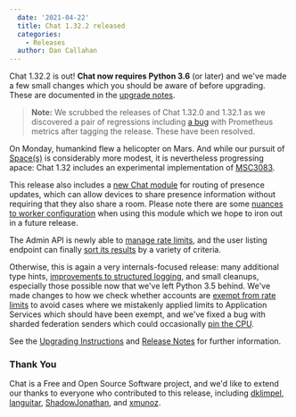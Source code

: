 ```yaml
---
  date: '2021-04-22'
  title: Chat 1.32.2 released
  categories:
    - Releases
  author: Dan Callahan
---
```


Chat 1.32.2 is out! **Chat now requires Python 3.6** (or later) and we've made a few small changes which you should be aware of before upgrading. These are documented in the [upgrade notes](https://github.com/matrix-org/synapse/blob/v1.32.2/UPGRADE.rst#upgrading-to-v1320).

> __Note:__ We scrubbed the releases of Chat 1.32.0 and 1.32.1 as we discovered a pair of regressions including [a bug](https://github.com/matrix-org/synapse/issues/9853) with Prometheus metrics after tagging the release. These have been resolved.

On Monday, humankind flew a helicopter on Mars. And while our pursuit of [Space(s)](https://github.com/matrix-org/matrix-doc/pull/1772) is considerably more modest, it is nevertheless progressing apace: Chat 1.32 includes an experimental implementation of [MSC3083](https://github.com/matrix-org/matrix-doc/pull/3083).

This release also includes a [new Chat module](https://github.com/matrix-org/synapse/pull/9491) for routing of presence updates, which can allow devices to share presence information without requiring that they also share a room. Please note there are some [nuances to worker configuration](https://github.com/matrix-org/synapse/pull/9823) when using this module which we hope to iron out in a future release.

The Admin API is newly able to [manage rate limits](https://github.com/matrix-org/synapse/blob/v1.32.2/docs/admin_api/user_admin_api.rst#override-ratelimiting-for-users), and the user listing endpoint can finally [sort its results](https://github.com/matrix-org/synapse/pull/9691) by a variety of criteria.

Otherwise, this is again a very internals-focused release: many additional type hints, [improvements to structured logging](https://github.com/matrix-org/synapse/pull/9654), and small cleanups, especially those possible now that we've left Python 3.5 behind. We've made changes to how we check whether accounts are [exempt from rate limits](https://github.com/matrix-org/synapse/pull/9711) to avoid cases where we mistakenly applied limits to Application Services which should have been exempt, and we've fixed a bug with sharded federation senders which could occasionally [pin the CPU](https://github.com/matrix-org/synapse/pull/9770).

See the [Upgrading Instructions](https://github.com/matrix-org/synapse/blob/v1.32.2/UPGRADE.rst#upgrading-to-v1320) and [Release Notes](https://github.com/matrix-org/synapse/blob/v1.32.2/CHANGES.md#synapse-1322-2021-04-22) for further information.

### Thank You

Chat is a Free and Open Source Software project, and we'd like to extend our thanks to everyone who contributed to this release, including [dklimpel](https://github.com/dklimpel), [languitar](https://github.com/languitar), [ShadowJonathan](https://github.com/ShadowJonathan), and [xmunoz](https://github.com/xmunoz).
